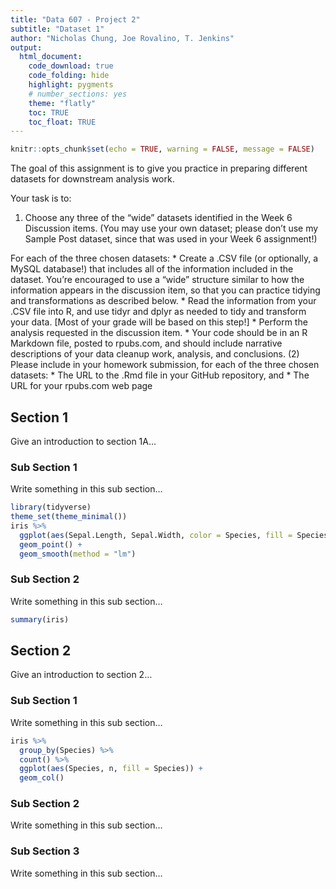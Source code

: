 ```yaml
---
title: "Data 607 - Project 2" 
subtitle: "Dataset 1"
author: "Nicholas Chung, Joe Rovalino, T. Jenkins"
output:
  html_document: 
    code_download: true
    code_folding: hide
    highlight: pygments
    # number_sections: yes
    theme: "flatly"
    toc: TRUE
    toc_float: TRUE
---
```


```r
knitr::opts_chunk$set(echo = TRUE, warning = FALSE, message = FALSE)
```

The goal of this assignment is to give you practice in preparing different datasets for downstream
analysis work.

Your task is to:

(1) Choose any three of the “wide” datasets identified in the Week 6 Discussion items. (You may
use your own dataset; please don’t use my Sample Post dataset, since that was used in your
Week 6 assignment!) 

For each of the three chosen datasets:
* Create a .CSV file (or optionally, a MySQL database!) that includes all of the information
included in the dataset. You’re encouraged to use a “wide” structure similar to how the
information appears in the discussion item, so that you can practice tidying and
transformations as described below.
* Read the information from your .CSV file into R, and use tidyr and dplyr as needed to
tidy and transform your data. [Most of your grade will be based on this step!]
* Perform the analysis requested in the discussion item.
* Your code should be in an R Markdown file, posted to rpubs.com, and should include
narrative descriptions of your data cleanup work, analysis, and conclusions.
(2) Please include in your homework submission, for each of the three chosen datasets:
* The URL to the .Rmd file in your GitHub repository, and
* The URL for your rpubs.com web page

## Section 1 {.tabset}

Give an introduction to section 1A...


### Sub Section 1

Write something in this sub section... 

```r
library(tidyverse)
theme_set(theme_minimal())
iris %>% 
  ggplot(aes(Sepal.Length, Sepal.Width, color = Species, fill = Species)) + 
  geom_point() + 
  geom_smooth(method = "lm")

```

### Sub Section 2

Write something in this sub section...

```r
summary(iris)
```


## Section 2 {.tabset}

Give an introduction to section 2...

### Sub Section 1

Write something in this sub section... 

```r
iris %>% 
  group_by(Species) %>% 
  count() %>% 
  ggplot(aes(Species, n, fill = Species)) + 
  geom_col()
```

### Sub Section 2

Write something in this sub section...

### Sub Section 3

Write something in this sub section...






